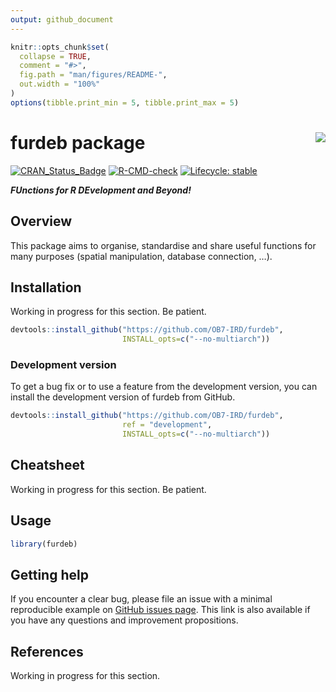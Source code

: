 ```yaml
---
output: github_document
---
```


<!-- README.md is generated from README.Rmd. Please edit that file -->

```r
knitr::opts_chunk$set(
  collapse = TRUE,
  comment = "#>",
  fig.path = "man/figures/README-",
  out.width = "100%"
)
options(tibble.print_min = 5, tibble.print_max = 5)
```

# furdeb package <a href='https://ob7-ird.github.io/furdeb'><img src='man/figures/logo.png' align="right" /></a>

<!-- badges: start -->
[![CRAN_Status_Badge](https://www.r-pkg.org/badges/version/furdeb)](https://cran.r-project.org/package=furdeb)
[![R-CMD-check](https://github.com/OB7-IRD/furdeb/workflows/R-CMD-check/badge.svg)](https://github.com/OB7-IRD/furdeb/actions)
[![Lifecycle: stable](https://img.shields.io/badge/lifecycle-stable-brightgreen.svg)](https://lifecycle.r-lib.org/articles/stages.html#stable)
<!-- badges: end -->

***FUnctions for R DEvelopment and Beyond!***

## Overview

This package aims to organise, standardise and share useful functions for many purposes (spatial manipulation, database connection, ...).

## Installation

Working in progress for this section. Be patient.
```r
devtools::install_github("https://github.com/OB7-IRD/furdeb",
                         INSTALL_opts=c("--no-multiarch"))
```

### Development version

To get a bug fix or to use a feature from the development version, you can install the development version of furdeb from GitHub.

```r
devtools::install_github("https://github.com/OB7-IRD/furdeb",
                         ref = "development",
                         INSTALL_opts=c("--no-multiarch"))
```

## Cheatsheet

Working in progress for this section. Be patient.

## Usage

```r
library(furdeb)
```

## Getting help

If you encounter a clear bug, please file an issue with a minimal reproducible example on [GitHub issues page](https://github.com/OB7-IRD/furdeb/issues). This link is also available if you have any questions and improvement propositions.

## References

Working in progress for this section.
